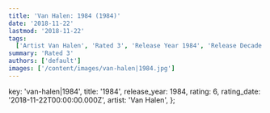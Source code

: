 ```yaml
---
title: 'Van Halen: 1984 (1984)'
date: '2018-11-22'
lastmod: '2018-11-22'
tags:
  ['Artist Van Halen', 'Rated 3', 'Release Year 1984', 'Release Decade 1980']
summary: 'Rated 3'
authors: ['default']
images: ['/content/images/van-halen|1984.jpg']
---
```


  key: 'van-halen|1984',
  title: '1984',
  release_year: 1984,
  rating: 6,
  rating_date: '2018-11-22T00:00:00.000Z',
  artist: 'Van Halen',
};

<MusicRating data={data} />
